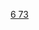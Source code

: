 {{Navbox
|name  = 钽化合物
|state = <includeonly>{{{state|collapsed}}}</includeonly>
|title = [[钽]]化合物
|listclass = hlist
|titlestyle = 

|group1 = 钽(II)
|list1 = 
* [[硼化钽|TaB<sub>2</sub>]]

|group2 = 钽(III)
|list2 = 
* [[三铝化钽|TaAl<sub>3</sub>]]
* [[氮化钽|TaN]]

|group3 = 钽(IV)
|list3 = 
* [[硫化钽|TaS<sub>2</sub>]]
* [[碳化钽|TaC]]
* [[碲化钽|TaTe<sub>2</sub>]]
* [[碳化钽铪|Ta<sub>4</sub>HfC<sub>5</sub>]]

|group4 = 钽(V)
|list4 = 
* [[五氟化钽|TaF<sub>5</sub>]]
* [[五氯化钽|TaCl<sub>5</sub>]]
* [[五溴化钽|TaBr<sub>5</sub>]]
* [[五碘化钽|TaI<sub>5</sub>]]
* [[五氧化二钽|Ta<sub>2</sub>O<sub>5</sub>]]
* [[钽酸锂|LiTaO<sub>3</sub>]]
* [[钽酸钠|NaTaO<sub>3</sub>]]
* [[钽酸钾|KTaO<sub>3</sub>]]
* [[钽酸铅|PbTa<sub>2</sub>O<sub>6</sub>]]
* [[钽酸银|AgTaO<sub>3</sub>]]
* [[钽酸镥|LuTaO<sub>4</sub>]]
* [[氟钽酸钾|K<sub>2</sub>TaF<sub>7</sub>]]
* [[氟钽酸|H<sub>2</sub>TaF<sub>7</sub>]]
* [[Marginac's salt|K<sub>2</sub>Ta<sub>2</sub>O<sub>3</sub>F<sub>6</sub>]]{{navbox|subgroup
|group1 = {{le|有机钽化学|Organotantalum chemistry|有机钽(V)化合物}}
|list1 = 
* {{le|乙醇钽|Tantalum(V) ethoxide|Ta<sub>2</sub>(OC<sub>2</sub>H<sub>5</sub>)<sub>10</sub>}}
* [[五甲基钽|TaC<sub>5</sub>H<sub>15</sub>]]
* {{le|五(二甲氨基)钽|Pentakis(dimethylamido)tantalum|Ta(C<sub>2</sub>H<sub>6</sub>N)<sub>5</sub>}}
}}

}}<noinclude>
[[Category:钽化合物| ]]
[[Category:化学品模板|6 73]]
</noinclude>